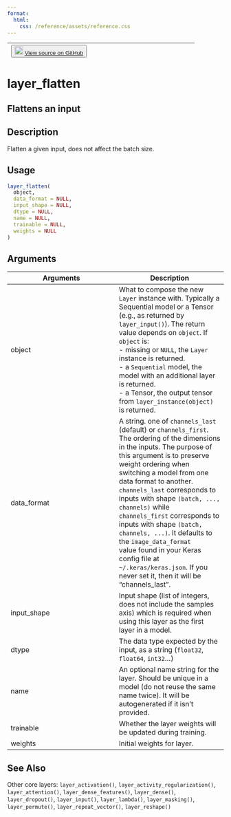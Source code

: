 ```yaml
---
format:
  html:
    css: /reference/assets/reference.css
---
```


| <button class="button"> ![](/reference/assets/GitHub-Mark-32px.png){width="20"} [View source on GitHub](https://github.com/rstudio/keras//blob/main/R/layers-core.R#L362) </button> |
|:------------------------------:|:--------------------------------------:|

# layer_flatten

## Flattens an input

## Description
Flatten a given input, does not affect the batch size. 


## Usage
```r
layer_flatten( 
  object, 
  data_format = NULL, 
  input_shape = NULL, 
  dtype = NULL, 
  name = NULL, 
  trainable = NULL, 
  weights = NULL 
) 
```

## Arguments
|Arguments|Description|
|---|---|
| object | What to compose the new `Layer` instance with. Typically a Sequential model or a Tensor (e.g., as returned by `layer_input()`). The return value depends on `object`. If `object` is: <br>- missing or `NULL`, the `Layer` instance is returned. <br>- a `Sequential` model, the model with an additional layer is returned. <br>- a Tensor, the output tensor from `layer_instance(object)` is returned.  |
| data_format | A string. one of `channels_last` (default) or `channels_first`. The ordering of the dimensions in the inputs. The purpose of this argument is to preserve weight ordering when switching a model from one data format to another. `channels_last` corresponds to inputs with shape `(batch, ..., channels)` while `channels_first` corresponds to inputs with shape `(batch, channels, ...)`. It defaults to the `image_data_format`<br>value found in your Keras config file at `~/.keras/keras.json`. If you never set it, then it will be "channels_last". |
| input_shape | Input shape (list of integers, does not include the samples axis) which is required when using this layer as the first layer in a model. |
| dtype | The data type expected by the input, as a string (`float32`, `float64`, `int32`...) |
| name | An optional name string for the layer. Should be unique in a model (do not reuse the same name twice). It will be autogenerated if it isn't provided. |
| trainable | Whether the layer weights will be updated during training. |
| weights | Initial weights for layer. |






## See Also
Other core layers:  `layer_activation()`, `layer_activity_regularization()`, `layer_attention()`, `layer_dense_features()`, `layer_dense()`, `layer_dropout()`, `layer_input()`, `layer_lambda()`, `layer_masking()`, `layer_permute()`, `layer_repeat_vector()`, `layer_reshape()`

